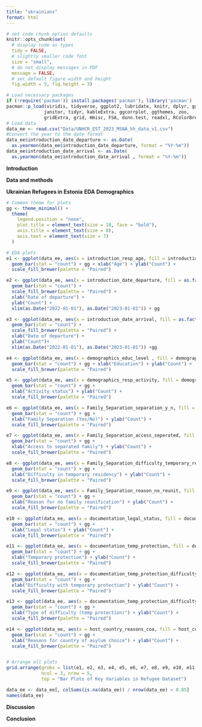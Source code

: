 ```yaml
---
title: "ukrainians"
format: html
---
```


```r
# set code chunk option defaults
knitr::opts_chunk$set(
  # display code as types
  tidy = FALSE, 
  # slightly smaller code font
  size = "small",
  # do not display messages in PDF
  message = FALSE,
  # set default figure width and height
  fig.width = 5, fig.height = 3) 
```

```r

# Load necessary packages
if (!require('pacman')) install.packages('pacman'); library('pacman')
pacman::p_load(viridis, tidyverse, ggplot2, lubridate, knitr, dplyr, ggpubr, 
              janitor, tidyr, kableExtra, ggcorrplot, ggthemes, zoo,
              gridExtra, grid, Hmisc, FSA, dunn.test, readxl, RColorBrewer)
# Load data
data_ee <- read.csv("Data/UNHCR_EST_2023_MSNA_hh_data_v1.csv")
#Convert the year to the date format
data_ee$introduction_date_departure <- as.Date(
  as.yearmon(data_ee$introduction_date_departure, format = "%Y-%m")) 
data_ee$introduction_date_arrival <- as.Date(
  as.yearmon(data_ee$introduction_date_arrival , format = "%Y-%m")) 
```

**Introduction**

**Data and methods**

**Ukrainian Refugees in Estonia**
**EDA**
**Demographics**

```r
# Common theme for plots
gg <- theme_minimal() +
  theme(
    legend.position = "none",
    plot.title = element_text(size = 10, face = "bold"),
    axis.title = element_text(size = 8),
    axis.text = element_text(size = 7)
  )

# EDA plots
e1 <- ggplot(data_ee, aes(x = introduction_resp_age, fill = introduction_resp_age)) +
  geom_bar(stat = "count") + gg + xlab("Age") + ylab("Count") +
  scale_fill_brewer(palette = "Paired")

e2 <- ggplot(data_ee, aes(x = introduction_date_departure, fill = as.factor(introduction_date_departure))) +
  geom_bar(stat = "count") +
  scale_fill_brewer(palette = "Paired") +
  xlab("Date of departure") +
  ylab("Count") +
  xlim(as.Date("2022-01-01"), as.Date("2023-01-01")) + gg

e3 <- ggplot(data_ee, aes(x = introduction_date_arrival, fill = as.factor(introduction_date_arrival ))) +
  geom_bar(stat = "count") +
  scale_fill_brewer(palette = "Paired") +
  xlab("Date of departure") +
  ylab("Count")+
  xlim(as.Date("2022-01-01"), as.Date("2023-01-01")) +gg

e4 <- ggplot(data_ee, aes(x = demographics_educ_level , fill = demographics_educ_level  )) +
  geom_bar(stat = "count") + gg + xlab("Education") + ylab("Count") +
  scale_fill_brewer(palette = "Paired")

e5 <- ggplot(data_ee, aes(x = demographics_resp_activity, fill = demographics_resp_activity)) +
  geom_bar(stat = "count") + gg + 
  xlab("Activity status") + ylab("Count") +
  scale_fill_brewer(palette = "Paired")

e6 <- ggplot(data_ee, aes(x = Family_Separation_separation_y_n, fill = Family_Separation_separation_y_n)) +
  geom_bar(stat = "count") + gg +
  xlab("Family Separation (Yes/No)") + ylab("Count") +
  scale_fill_brewer(palette = "Paired")

e7 <- ggplot(data_ee, aes(x = Family_Separation_access_seperated, fill = Family_Separation_access_seperated)) +
  geom_bar(stat = "count") + gg +
  xlab("Access to separated family") + ylab("Count") +
  scale_fill_brewer(palette = "Paired")

e8 <- ggplot(data_ee, aes(x = Family_Separation_difficulty_temporary_residency, fill = Family_Separation_difficulty_temporary_residency)) +
  geom_bar(stat = "count") + gg +
  xlab("Difficulty in temporary residency") + ylab("Count") +
  scale_fill_brewer(palette = "Paired")

e9 <- ggplot(data_ee, aes(x = Family_Separation_reason_no_reunit, fill = Family_Separation_reason_no_reunit)) +
  geom_bar(stat = "count") + gg +
  xlab("Reason for no family reunification") + ylab("Count") +
  scale_fill_brewer(palette = "Paired")

e10 <- ggplot(data_ee, aes(x = documentation_legal_status, fill = documentation_legal_status)) +
  geom_bar(stat = "count") + gg +
  xlab("Legal status") + ylab("Count") +
  scale_fill_brewer(palette = "Paired")

e11 <- ggplot(data_ee, aes(x = documentation_temp_protection, fill = documentation_temp_protection)) +
  geom_bar(stat = "count") + gg +
  xlab("Temporary protection") + ylab("Count") +
  scale_fill_brewer(palette = "Paired")

e12 <- ggplot(data_ee, aes(x = documentation_temp_protection_difficulty, fill = documentation_temp_protection_difficulty)) +
  geom_bar(stat = "count") + gg +
  xlab("Difficulty with temporary protection") + ylab("Count") +
  scale_fill_brewer(palette = "Paired")

e13 <- ggplot(data_ee, aes(x = documentation_temp_protection_difficulty_what, fill = documentation_temp_protection_difficulty_what)) +
  geom_bar(stat = "count") + gg +
  xlab("Type of difficulty (temp protection)") + ylab("Count") +
  scale_fill_brewer(palette = "Paired")

e14 <- ggplot(data_ee, aes(x = host_country_reasons_coa, fill = host_country_reasons_coa)) +
  geom_bar(stat = "count") + gg +
  xlab("Reasons for country of asylum choice") + ylab("Count") +
  scale_fill_brewer(palette = "Paired")


# Arrange all plots
grid.arrange(grobs = list(e1, e2, e3, e4, e5, e6, e7, e8, e9, e10, e11, e12, e13, e14),
             ncol = 3, nrow = 5,
             top = "Bar Plots of Key Variables in Refugee Dataset")
```

```r

data_ee <- data_ee[, colSums(is.na(data_ee)) / nrow(data_ee) < 0.85]
names(data_ee)

```

**Discussion**

**Conclusion**